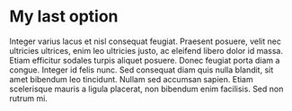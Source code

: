 # My last option

Integer varius lacus et nisl consequat feugiat. Praesent posuere, velit nec ultricies ultrices, enim leo ultricies justo, ac eleifend libero dolor id massa. Etiam efficitur sodales turpis aliquet posuere. Donec feugiat porta diam a congue. Integer id felis nunc. Sed consequat diam quis nulla blandit, sit amet bibendum leo tincidunt. Nullam sed accumsan sapien. Etiam scelerisque mauris a ligula placerat, non bibendum enim facilisis. Sed non rutrum mi.
